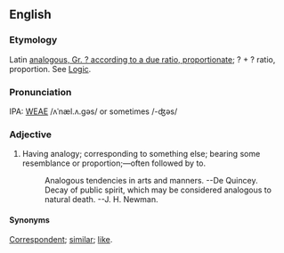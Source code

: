 ==English==
===Etymology===
Latin [[analogous, Gr. ? according to a due ratio, proportionate]]; ? + ? ratio, proportion.  See  [[Logic]].

===Pronunciation===
IPA: [[WEAE]] /ʌˈnæl.ʌ.gəs/ or sometimes /-ʤəs/

===Adjective===
# Having analogy; corresponding to something else; bearing some  resemblance or proportion;&mdash;often followed by to.
#:    Analogous tendencies in arts and manners. --De Quincey.
#:    Decay of public spirit, which may be considered analogous to natural death. --J. H. Newman.

====Synonyms====
[[Correspondent]]; [[similar]]; [[like]].

<!-- material copied from Webster's Revised Unabridged Dictionary (1913) -->